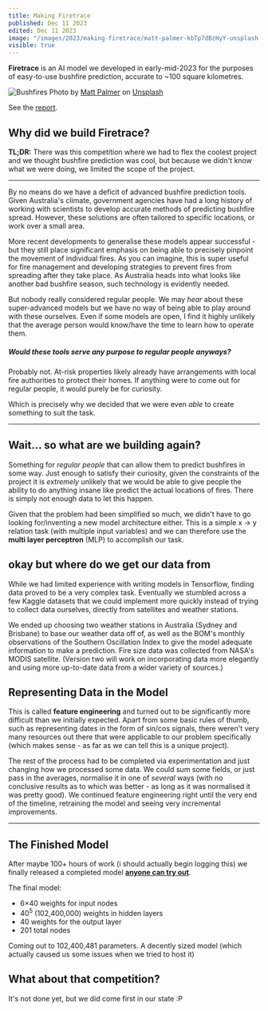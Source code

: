 ```yaml
---
title: Making Firetrace
published: Dec 11 2023
edited: Dec 11 2023
image: "/images/2023/making-firetrace/matt-palmer-kbTp7dBzHyY-unsplash.webp"
visible: true
---
```


**Firetrace** is an AI model we developed in early-mid-2023 for the purposes of easy-to-use bushfire prediction, accurate to ~100 square kilometres.

![Bushfires](/images/2023/making-firetrace/matt-palmer-kbTp7dBzHyY-unsplash.webp)
Photo by [Matt Palmer](https://unsplash.com/@mattpalmer?utm_content=creditCopyText&utm_medium=referral&utm_source=unsplash) on [Unsplash](https://unsplash.com/photos/silhouette-of-trees-during-sunset-kbTp7dBzHyY?utm_content=creditCopyText&utm_medium=referral&utm_source=unsplash)

See the [report](/2023/firetrace-report).

## Why did we build Firetrace?
**TL;DR:** There was this competition where we had to flex the coolest project and we thought bushfire prediction was cool, but because we didn't know what we were doing, we limited the scope of the project.

---

By no means do we have a deficit of advanced bushfire prediction tools. Given Australia's climate, government agencies have had a long history of working with scientists to develop accurate methods of predicting bushfire spread. However, these solutions are often tailored to specific locations, or work over a small area.

More recent developments to generalise these models appear successful - but they still place significant emphasis on being able to precisely pinpoint the movement of individual fires. As you can imagine, this is super useful for fire management and developing strategies to prevent fires from spreading after they take place. As Australia heads into what looks like another bad bushfire season, such technology is evidently needed.

But nobody really considered regular people. We may *hear* about these super-advanced models but we have no way of being able to play around with these ourselves. Even if some models are open, I find it highly unlikely that the average person would know/have the time to learn how to operate them.

##### Would these tools serve any purpose to regular people anyways?

Probably not. At-risk properties likely already have arrangements with local fire authorities to protect their homes. If anything were to come out for regular people, it would purely be for curiosity.

Which is precisely why we decided that we were even *able* to create something to suit the task.

---

## Wait... so what are we building again?
Something for *regular people* that can allow them to predict bushfires in some way. Just enough to satisfy their curiosity, given the constraints of the project it is *extremely* unlikely that we would be able to give people the ability to do anything insane like predict the actual locations of fires. There is simply not enough data to let this happen.

Given that the problem had been simplified so much, we didn't have to go looking for/inventing a new model architecture either. This is a simple x &rightarrow; y relation task (with multiple input variables) and we can therefore use the **multi layer perceptron** (MLP) to accomplish our task.

## okay but where do we get our data from
While we had limited experience with writing models in Tensorflow, finding data proved to be a very complex task. Eventually we stumbled across a few Kaggle datasets that we could implement more quickly instead of trying to collect data ourselves, directly from satellites and weather stations.

We ended up choosing two weather stations in Australia (Sydney and Brisbane) to base our weather data off of, as well as the BOM's monthly observations of the Southern Oscillation Index to give the model adequate information to make a prediction. Fire size data was collected from NASA's MODIS satellite. (Version two will work on incorporating data more elegantly and using more up-to-date data from a wider variety of sources.)

## Representing Data in the Model
This is called **feature engineering** and turned out to be significantly more difficult than we initially expected. Apart from some basic rules of thumb, such as representing dates in the form of sin/cos signals, there weren't very many resources out there that were applicable to our problem specifically (which makes sense - as far as we can tell this is a unique project).

The rest of the process had to be completed via experimentation and just changing how we processed some data. We could sum some fields, or just pass in the averages, normalise it in one of *several* ways (with no conclusive results as to which was better - as long as it was normalised it was pretty good). We continued feature engineering right until the very end of the timeline, retraining the model and seeing very incremental improvements.

---

## The Finished Model
After maybe 100+ hours of work (i should actually begin logging this) we finally released a completed model **[anyone can try out](https://jtpotato-firetrace.hf.space/)**.

The final model:
- 6&times;40 weights for input nodes
- 40<sup>5</sup> (102,400,000) weights in hidden layers
- 40 weights for the output layer
- 201 total nodes

Coming out to 102,400,481 parameters. A decently sized model (which actually caused us some issues when we tried to host it)

## What about that competition?
It's not done yet, but we did come first in our state :P